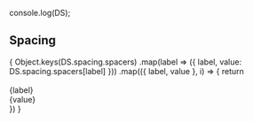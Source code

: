 console.log(DS);

## Spacing

<Card>
  {
    Object.keys(DS.spacing.spacers)
      .map(label => ({ label, value: DS.spacing.spacers[label]  }))
      .map(({ label, value }, i) => {
        return <div
          key={label}
          className={cn(
            'd-flex justify-content-between align-items-center',
            {
              'mt-2': i !== 0,
            }
          )}
        >
        <div
          style={{
            backgroundColor: 'green',
            height: `${value}${DS.spacing.spacerUnit}`,
            width: `${value}${DS.spacing.spacerUnit}`,
          }}
        >&nbsp;</div>
        <div>{label}</div>
        <div>{value}</div>
        </div>
      })
  }
</Card>
